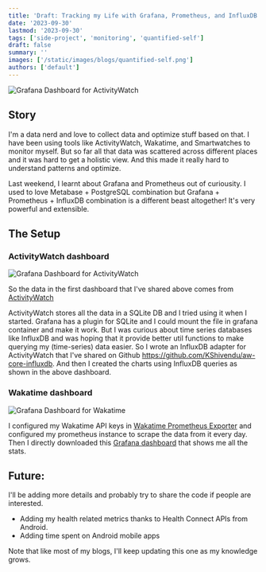 ```yaml
---
title: 'Draft: Tracking my Life with Grafana, Prometheus, and InfluxDB'
date: '2023-09-30'
lastmod: '2023-09-30'
tags: ['side-project', 'monitoring', 'quantified-self']
draft: false
summary: ''
images: ['/static/images/blogs/quantified-self.png']
authors: ['default']
---
```


![Grafana Dashboard for ActivityWatch](https://grafana.com/media/grafana/images/grafana-dashboard-english.png)

## Story

I'm a data nerd and love to collect data and optimize stuff based on that. I have been using tools like ActivityWatch, Wakatime, and Smartwatches to monitor myself. But so far all that data was scattered across different places and it was hard to get a holistic view. And this made it really hard to understand patterns and optimize.

Last weekend, I learnt about Grafana and Prometheus out of curiousity. I used to love Metabase + PostgreSQL combination but Grafana + Prometheus + InfluxDB combination is a different beast altogether! It's very powerful and extensible.

## The Setup

### ActivityWatch dashboard

![Grafana Dashboard for ActivityWatch](/static/images/blogs/quantified-self.png)

So the data in the first dashboard that I've shared above comes from [ActivityWatch](https://github.com/ActivityWatch/activitywatch/)

ActivityWatch stores all the data in a SQLite DB and I tried using it when I started. Grafana has a plugin for SQLite and I could mount the file in grafana container and make it work. But I was curious about time series databases like InfluxDB and was hoping that it provide better util functions to make querying my (time-series) data easier. So I wrote an InfluxDB adapter for ActivityWatch that I've shared on Github https://github.com/KShivendu/aw-core-influxdb. And then I created the charts using InfluxDB queries as shown in the above dashboard.

### Wakatime dashboard

![Grafana Dashboard for Wakatime](/static/images/blogs/wakatime-grafana.png)

I configured my Wakatime API keys in [Wakatime Prometheus Exporter](https://github.com/MacroPower/wakatime_exporter) and configured my prometheus instance to scrape the data from it every day. Then I directly downloaded this [Grafana dashboard](https://grafana.com/grafana/dashboards/12790-wakatime-coding-stats/) that shows me all the stats.

## Future:

I'll be adding more details and probably try to share the code if people are interested.

- Adding my health related metrics thanks to Health Connect APIs from Android.
- Adding time spent on Android mobile apps

Note that like most of my blogs, I'll keep updating this one as my knowledge grows.
